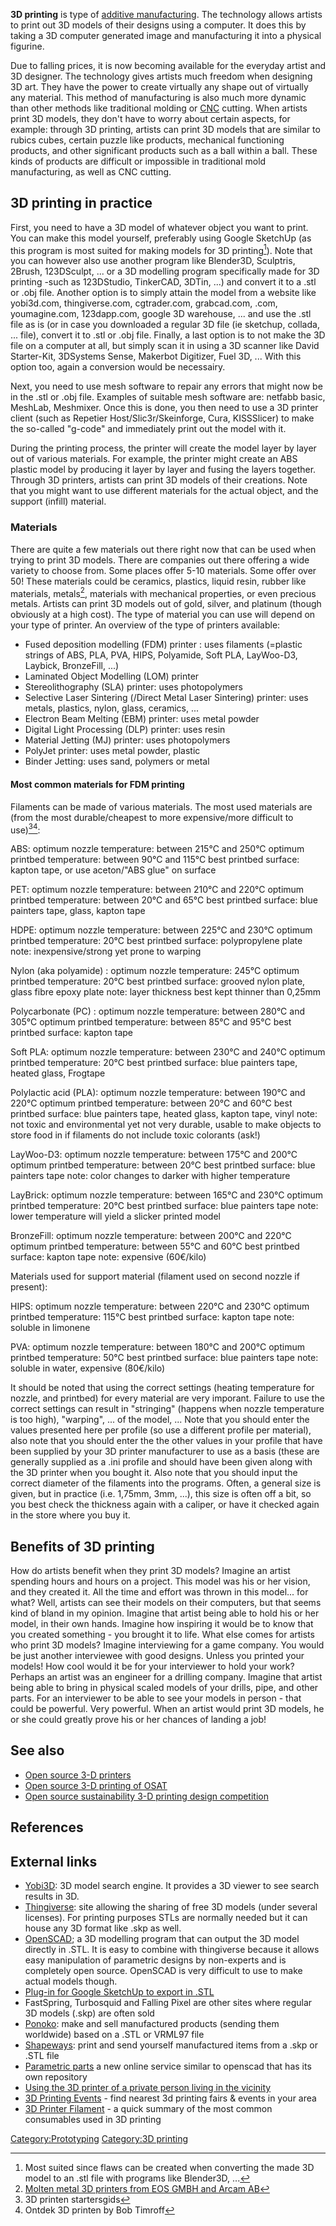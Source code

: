 '''3D printing''' is type of [[Manufacturing|additive manufacturing]]. 
The technology allows artists to print out 3D models of their designs using a computer. It does this by taking a 3D computer generated image and manufacturing it into a physical figurine. 

Due to falling prices, it is now becoming available for the everyday artist and 3D designer. The technology gives artists much freedom when designing 3D art. They have the power to create virtually any shape out of virtually any material. This method of manufacturing is also much more dynamic than other methods like traditional molding or [[CNC]] cutting. When artists print 3D models, they don't have to worry about certain aspects, for example: through 3D printing, artists can print 3D models that are similar to rubics cubes, certain puzzle like products, mechanical functioning products, and other significant products such as a ball within a ball. These kinds of products are difficult or impossible in traditional mold manufacturing, as well as CNC cutting.

==3D printing in practice==
First, you need to have a 3D model of whatever object you want to print. You can make this model yourself, preferably using Google SketchUp (as this program is most suited for making models for 3D printing<ref>Most suited since flaws can be created when converting the made 3D model to an .stl file with programs like Blender3D, ... </ref>). Note that you can however also use another program like Blender3D, Sculptris, 2Brush, 123DSculpt, ... or a 3D modelling program specifically made for 3D printing -such as 123DStudio, TinkerCAD, 3DTin, ...) and convert it to a .stl or .obj file. Another option is to simply attain the model from a website like yobi3d.com, thingiverse.com, cgtrader.com, grabcad.com, .com, youmagine.com, 123dapp.com, google 3D warehouse, ... and use the .stl file as is (or in case you downloaded a  regular 3D file (ie sketchup, collada, ... file), convert it to .stl or .obj file. Finally, a last option is to not make the 3D file on a computer at all, but simply scan it in using a 3D scanner like David Starter-Kit, 3DSystems Sense, Makerbot Digitizer, Fuel 3D, ... With this option too, again a conversion would be necessairy.

Next, you need to use mesh software to repair any errors that might now be in the .stl or .obj file. Examples of suitable mesh software are: netfabb basic, MeshLab, Meshmixer. Once this is done, you then need to use a 3D printer client (such as Repetier Host/Slic3r/Skeinforge, Cura, KISSSlicer) to make the so-called "g-code" and immediately print out the model with it. 

During the printing process, the printer will create the model layer by layer out of various materials. For example, the printer might create an ABS plastic model by producing it layer by layer and fusing the layers together. Through 3D printers, artists can print 3D models of their creations. Note that you might want to use different materials for the actual object, and the support (infill) material.

===Materials===
There are quite a few materials out there right now that can be used when trying to print 3D models. There are companies out there offering a wide variety to choose from. Some places offer 5-10 materials. Some offer over 50! These materials could be ceramics, plastics, liquid resin, rubber like materials, metals<ref>[http://3dprinting.com/materials/metal/3d-printing-metal/ Molten metal 3D printers from EOS GMBH and Arcam AB]</ref>, materials with mechanical properties, or even precious metals. Artists can print 3D models out of gold, silver, and platinum (though obviously at a high cost). The type of material you can use will depend on your type of printer. An overview of the type of printers available:

* Fused deposition modelling (FDM) printer : uses filaments (=plastic strings of ABS, PLA, PVA, HIPS, Polyamide, Soft PLA, LayWoo-D3, Laybick, BronzeFill, ...)
* Laminated Object Modelling (LOM) printer
* Stereolithography (SLA) printer: uses photopolymers
* Selective Laser Sintering (/Direct Metal Laser Sintering) printer: uses metals, plastics, nylon, glass, ceramics, ...
* Electron Beam Melting (EBM) printer: uses metal powder
* Digital Light Processing (DLP) printer: uses resin
* Material Jetting (MJ) printer: uses photopolymers
* PolyJet printer: uses metal powder, plastic
* Binder Jetting: uses sand, polymers or metal

====Most common materials for FDM printing====
Filaments can be made of various materials.
The most used materials are (from the most durable/cheapest to more expensive/more difficult to use)<ref>3D printen startersgids</ref><ref>Ontdek 3D printen by Bob Timroff</ref>:

ABS:
optimum nozzle temperature: between 215°C and 250°C
optimum printbed temperature: between 90°C and 115°C
best printbed surface: kapton tape, or use aceton/"ABS glue" on surface

PET:
optimum nozzle temperature: between 210°C and 220°C
optimum printbed temperature: between 20°C and 65°C
best printbed surface: blue painters tape, glass, kapton tape

HDPE:
optimum nozzle temperature: between 225°C and 230°C
optimum printbed temperature: 20°C
best printbed surface: polypropylene plate
note: inexpensive/strong yet prone to warping

Nylon (aka polyamide) :
optimum nozzle temperature: 245°C
optimum printbed temperature: 20°C
best printbed surface: grooved nylon plate, glass fibre epoxy plate
note: layer thickness best kept thinner than 0,25mm

Polycarbonate (PC) :
optimum nozzle temperature: between 280°C and 305°C
optimum printbed temperature: between 85°C and 95°C
best printbed surface: kapton tape

Soft PLA:
optimum nozzle temperature: between 230°C and 240°C
optimum printbed temperature: 20°C
best printbed surface: blue painters tape, heated glass, Frogtape

Polylactic acid (PLA):
optimum nozzle temperature: between 190°C and 220°C
optimum printbed temperature: between 20°C and 60°C
best printbed surface: blue painters tape, heated glass, kapton tape, vinyl
note: not toxic and environmental yet not very durable, usable to make
objects to store food in if filaments do not include toxic colorants (ask!)

LayWoo-D3:
optimum nozzle temperature: between 175°C and 200°C
optimum printbed temperature: between 20°C
best printbed surface: blue painters tape
note: color changes to darker with higher temperature

LayBrick:
optimum nozzle temperature: between 165°C and 230°C
optimum printbed temperature: 20°C
best printbed surface: blue painters tape
note: lower temperature will yield a slicker printed model

BronzeFill:
optimum nozzle temperature: between 200°C and 220°C
optimum printbed temperature: between 55°C and 60°C
best printbed surface: kapton tape
note: expensive (60€/kilo)

Materials used for support material (filament used on second nozzle if present):

HIPS:
optimum nozzle temperature: between 220°C and 230°C
optimum printbed temperature: 115°C
best printbed surface: kapton tape
note: soluble in limonene

PVA:
optimum nozzle temperature: between 180°C and 200°C
optimum printbed temperature: 50°C
best printbed surface: blue painters tape
note: soluble in water, expensive (80€/kilo)

It should be noted that using the correct settings (heating temperature for nozzle, and printbed) for every material are very imporant.
Failure to use the correct settings can result in "stringing" (happens when nozzle temperature is too high), "warping", ... of the model, ... 
Note that you should enter the values presented here per profile (so use a different profile per material), also note that you should enter the the other
values in your profile that have been supplied by your 3D printer manufacturer to use as a basis (these are generally supplied as a .ini profile and should have
been given along with the 3D printer when you bought it. Also note that you should input the correct diameter of the filaments into the programs. 
Often, a general size is given, but in practice (i.e. 1,75mm, 3mm, ...), this size is often off a bit, so you best check the thickness again with a caliper, or have it
checked again in the store where you buy it.

==Benefits of 3D printing==
How do artists benefit when they print 3D models? Imagine an artist spending hours and hours on a project. This model was his or her vision, and they created it. All the time and effort was thrown in this model... for what? Well, artists can see their models on their computers, but that seems kind of bland in my opinion. Imagine that artist being able to hold his or her model, in their own hands. Imagine how inspiring it would be to know that you created something - you brought it to life. What else comes for artists who print 3D models? Imagine interviewing for a game company. You would be just another interviewee with good designs. Unless you printed your models! How cool would it be for your interviewer to hold your work? Perhaps an artist was an engineer for a drilling company. Imagine that artist being able to bring in physical scaled models of your drills, pipe, and other parts. For an interviewer to be able to see your models in person - that could be powerful. Very powerful. When an artist would print 3D models, he or she could greatly prove his or her chances of landing a job!

== See also ==
* [[Open source 3-D printers]]
* [[Open source 3-D printing of OSAT]]
* [[Open source sustainability 3-D printing design competition]]

==References==
{{reflist}}

==External links==
* [http://www.yobi3d.com/ Yobi3D]: 3D model search engine.  It provides a 3D viewer to see search results in 3D.
* [http://www.thingiverse.com/ Thingiverse]: site allowing the sharing of free 3D models (under several licenses). For printing purposes STLs are normally needed but it can house any 3D format like .skp as well.
* [http://www.openscad.org/ OpenSCAD]; a 3D modelling program that can output the 3D model directly in .STL. It is easy to combine with thingiverse because it allows easy manipulation of parametric designs by non-experts and is completely open source. OpenSCAD is very difficult to use to make actual models though. 
* [http://blog.ponoko.com/2011/07/11/exporting-stl-files-from-sketchup-gets-easier/ Plug-in for Google SketchUp to export in .STL]
* FastSpring, Turbosquid and Falling Pixel are other sites where regular 3D models (.skp) are often sold
* [https://www.ponoko.com/ Ponoko]: make and sell manufactured products (sending them worldwide) based on a .STL or VRML97 file
* [http://www.shapeways.com/ Shapeways]: print and send yourself manufactured items from a .skp or .STL file
* [http://parametricparts.com/docs/# Parametric parts] a new online service similar to openscad that has its own repository
* [http://www.3DHubs.com Using the 3D printer of a private person living in the vicinity]
* [http://3dprintingfromscratch.com/3d-printing-events/ 3D Printing Events] - find nearest 3d printing fairs & events in your area
* [http://3dprintingforbeginners.com/filamentprimer/ 3D Printer Filament] - a quick summary of the most common consumables used in 3D printing

{{copyedit|Original page written in a spammy style - only partly cleaned up.}}

[[Category:Prototyping]]
[[Category:3D printing]]